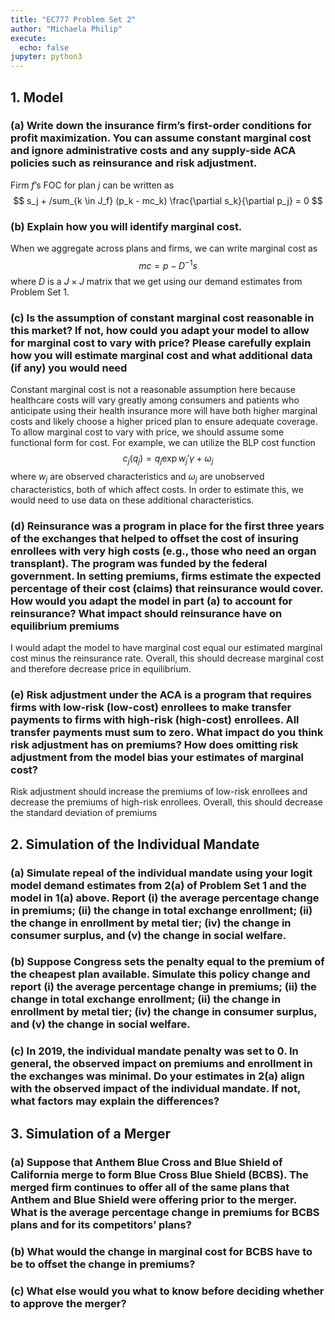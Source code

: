 ```yaml
---
title: "EC777 Problem Set 2"
author: "Michaela Philip"
execute:
  echo: false
jupyter: python3
---
```


## 1. Model

### (a) Write down the insurance firm’s first-order conditions for profit maximization. You can assume constant marginal cost and ignore administrative costs and any supply-side ACA policies such as reinsurance and risk adjustment.
Firm $f$'s FOC for plan $j$ can be written as 
$$
s_j + /sum_{k \in J_f} (p_k - mc_k) \frac{\partial s_k}{\partial p_j} = 0
$$ 

### (b) Explain how you will identify marginal cost.
When we aggregate across plans and firms, we can write marginal cost as 
$$
mc = p - D^{-1}s $$
where $D$ is a $J \times J$ matrix that we get using our demand estimates from Problem Set 1. 

###  (c) Is the assumption of constant marginal cost reasonable in this market? If not, how could you adapt your model to allow for marginal cost to vary with price? Please carefully explain how you will estimate marginal cost and what additional data (if any) you would need
Constant marginal cost is not a reasonable assumption here because healthcare costs will vary greatly among consumers and patients who anticipate using their health insurance more will have both higher marginal costs and likely choose a higher priced plan to ensure adequate coverage. To allow marginal cost to vary with price, we should assume some functional form for cost. For example, we can utilize the BLP cost function 
$$ 
c_j(q_j) = q_j \exp{w_j' \gamma + \omega_j} $$
where $w_j$ are observed characteristics and $\omega_j$ are unobserved characteristics, both of which affect costs. In order to estimate this, we would need to use data on these additional characteristics. 

### (d) Reinsurance was a program in place for the first three years of the exchanges that helped to offset the cost of insuring enrollees with very high costs (e.g., those who need an organ transplant). The program was funded by the federal government. In setting premiums, firms estimate the expected percentage of their cost (claims) that reinsurance would cover. How would you adapt the model in part (a) to account for reinsurance? What impact should reinsurance have on equilibrium premiums 
I would adapt the model to have marginal cost equal our estimated marginal cost minus the reinsurance rate. Overall, this should decrease marginal cost and therefore decrease price in equilibrium. 

### (e) Risk adjustment under the ACA is a program that requires firms with low-risk (low-cost) enrollees to make transfer payments to firms with high-risk (high-cost) enrollees. All transfer payments must sum to zero. What impact do you think risk adjustment has on premiums? How does omitting risk adjustment from the model bias your estimates of marginal cost?
Risk adjustment should increase the premiums of low-risk enrollees and decrease the premiums of high-risk enrollees. Overall, this should decrease the standard deviation of premiums 

## 2. Simulation of the Individual Mandate

### (a) Simulate repeal of the individual mandate using your logit model demand estimates from 2(a) of Problem Set 1 and the model in 1(a) above. Report (i) the average percentage change in premiums; (ii) the change in total exchange enrollment; (ii) the change in enrollment by metal tier; (iv) the change in consumer surplus, and (v) the change in social welfare.

### (b) Suppose Congress sets the penalty equal to the premium of the cheapest plan available. Simulate this policy change and report (i) the average percentage change in premiums; (ii) the change in total exchange enrollment; (ii) the change in enrollment by metal tier; (iv) the change in consumer surplus, and (v) the change in social welfare.

###  (c) In 2019, the individual mandate penalty was set to 0. In general, the observed impact on premiums and enrollment in the exchanges was minimal. Do your estimates in 2(a) align with the observed impact of the individual mandate. If not, what factors may explain the differences?

## 3. Simulation of a Merger

###  (a) Suppose that Anthem Blue Cross and Blue Shield of California merge to form Blue Cross Blue Shield (BCBS). The merged firm continues to offer all of the same plans that Anthem and Blue Shield were offering prior to the merger. What is the average percentage change in premiums for BCBS plans and for its competitors’ plans?

### (b) What would the change in marginal cost for BCBS have to be to offset the change in premiums?

### (c) What else would you what to know before deciding whether to approve the merger?
